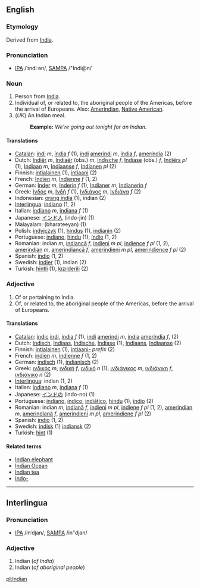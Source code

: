 ==English==
===Etymology===
Derived from [[India]].

===Pronunciation===
*[[w:IPA|IPA]] /ˈɪndiːən/, [[w:SAMPA|SAMPA]] /"Indi@n/

===Noun===
#Person from [[India]].
#Individual of, or related to, the aboriginal people of the Americas, before the arrival of Europeans. Also: [[Amerindian]], [[Native American]].
#(''UK'') An Indian meal.
#:'''Example:''' ''We're going out tonight for an Indian.''

====Translations====
*[[Catalan]]: [[indi]] ''m'', [[índia]] ''f'' (1), [[indi]] [[amerindi]] ''m'', [[índia]] ''f'', [[ameríndia]] (2)
*Dutch: [[Indiër]] ''m'', [[Indiaër]] (obs.) ''m'', [[Indische]] ''f'', [[Indiase]] (obs.) ''f'', [[Indiërs]] ''pl'' (1), [[Indiaan]] ''m'', [[Indiaanse]] ''f'', [[Indianen]] ''pl'' (2)
*Finnish: [[intialainen]] (1), [[intiaani]] (2)
*French: [[Indien]] ''m'', [[Indienne]] ''f'' (1, 2)
*German: [[Inder]] ''m'', [[Inderin]] ''f'' (1), [[Indianer]] ''m'', [[Indianerin]] ''f''
*Greek: [[Ινδός]] ''m'', [[Ινδή]] ''f'' (1), [[Ινδιάνος]] ''m'', [[Ινδιάνα]] ''f'' (2)
*Indonesian: [[orang india]] (1), indian (2)
*[[Interlingua]]: [[indiano]] (1, 2)
*Italian: [[indiano]] ''m'', [[indiana]] ''f'' (1)
*Japanese: [[インド人]] (indo-jin) (1)
*Malayalam: (bharateeyan) (1)
*Polish: [[indyjczyk]] (1), [[hindus]] (1), [[indianin]] (2)
*Portuguese: [[indiano]], [[hindu]] (1), [[índio]] (1, 2)
*Romanian: indian ''m'', [[indiancă]] ''f'', [[indieni]] ''m pl'',  [[indience]] ''f pl'' (1, 2), [[amerindian]] ''m'', [[amerindiancă]] ''f'', [[amerindieni]] ''m pl'', [[amerindience]] ''f pl'' (2)
*Spanish: [[indio]] (1, 2)
*Swedish: [[indier]] (1), indian (2)
*Turkish: [[hintli]] (1), [[kızılderili]] (2)

===Adjective===

#Of or pertaining to India.
#Of, or related to, the aboriginal people of the Americas, before the arrival of Europeans.

====Translations====

*[[Catalan]]: [[índic]] [[indi]], [[índia]] ''f'' (1), [[indi]] [[amerindi]] ''m'', [[índia]] [[ameríndia]] ''f'',  (2)
*Dutch: [[Indisch]], [[Indiaas]], [[Indische]], [[Indiase]] (1), [[Indiaans]], [[Indiaanse]] (2)
*Finnish: [[intialainen]] (1), [[intiaani-]] ''prefix'' (2)
*French: [[indien]] ''m'', [[indienne]] ''f'' (1, 2)
*German: [[indisch]] (1), [[indianisch]] (2)
*Greek: [[ινδικός]] ''m'', [[ινδική]] ''f'', [[ινδικό]] ''n'' (1), [[ινδιάνικος]] ''m'', [[ινδιάνικη]] ''f'', [[ινδιάνικο]] ''n'' (2)
*[[Interlingua]]: indian (1, 2)
*Italian: [[indiano]] ''m'', [[indiana]] ''f'' (1)
*Japanese: [[インドの]] (indo-no) (1)
*Portuguese: [[indiano]], [[índico]], [[indiático]], [[hindu]] (1),  [[índio]] (2)
*Romanian: indian ''m'', [[indiană]] ''f'', [[indieni]] ''m pl'',  [[indiene]] ''f pl'' (1, 2), [[amerindian]] ''m'', [[amerindiană]] ''f'', [[amerindieni]] ''m pl'', [[amerindiene]] ''f pl'' (2)
*Spanish: [[indio]] (1, 2)
*Swedish: [[indisk]] (1) [[indiansk]] (2)
*Turkish: [[hint]] (1)

====Related terms====
*[[Indian elephant]]
*[[Indian Ocean]]
*[[Indian tea]]
*[[Indo-]]

----

==Interlingua==
===Pronunciation===
*[[w:IPA|IPA]] /inˈdjan/, [[w:SAMPA|SAMPA]] /in"djan/

===Adjective===

#Indian (''of India'')
#Indian (''of aboriginal people'')

[[pl:Indian]]